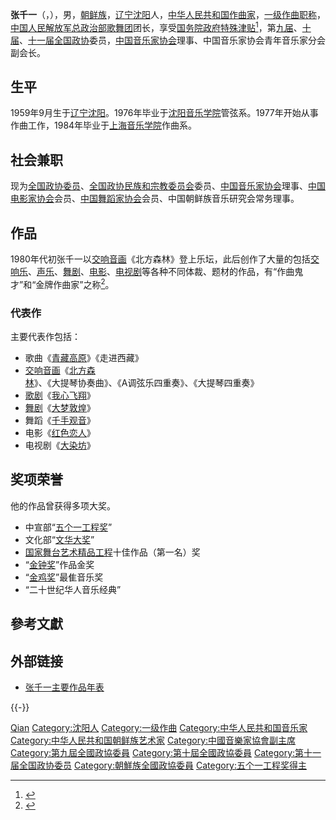 {{Infobox musical artist
|name                = 张千一
|image               = 
|alt                 = 
|caption             = 
|image_size          = 
|landscape           = <!-- yes, if wide image, otherwise leave blank -->
|background          = non_vocal_instrumentalist
|birth_name          = 张千一
|alias               = 
|birth_date          = 1959年
|birth_place         = {{CHN}}[[遼寧省|遼寧省]][[瀋陽市|瀋陽市]]
|origin              = 
|death_date          = <!-- {{death date and age|YYYY|MM|DD|YYYY|MM|DD}} (death date 1st) -->
|death_place         = 
|genre               = [[交响乐|交响乐]]、[[室内乐|室内乐]]、[[声乐|声乐]]、舞蹈乐、[[电影音乐|电影音乐]]、电视音乐
|occupation          = 
|instrument          = [[作曲家|作曲家]]
|years_active        = 1980至今
|label               = 
|associated_acts     = 
|website             = <!-- {{URL|example.com}} -->
|notable_instruments = 
}}

'''张千一'''（{{lang-ko|'''장천일'''}}，{{bd|1959年||}}），男，[[中国朝鲜族|朝鲜族]]，[[辽宁|辽宁]][[沈阳|沈阳]]人，[[中华人民共和国|中华人民共和国]][[作曲家|作曲家]]，[[一级作曲|一级作曲]][[职称|职称]]，[[中国人民解放军总政治部歌舞团|中国人民解放军总政治部歌舞团]]团长，享受[[国务院政府特殊津贴|国务院政府特殊津贴]]<ref>{{Cite web|title=著名作曲家张千一|url=http://ent.ifeng.com/special/yanchuzhuanti/taishan/news/detail_2009_09/01/120174_0.shtml|accessdate=|work=凤凰网|archive-date=2021-04-30|archive-url=https://web.archive.org/web/20210430030841/https://ent.ifeng.com/|dead-url=no}}</ref>，第[[中国人民政治协商会议第九届全国委员会委员名单|九届]]、[[中国人民政治协商会议第十届全国委员会委员名单|十届]]、[[第十一届全国政协委员|十一届]][[全国政协|全国政协]]委员，[[中国音乐家协会|中国音乐家协会]]理事、中国音乐家协会青年音乐家分会副会长。

== 生平 ==
1959年9月生于[[辽宁|辽宁]][[沈阳|沈阳]]。1976年毕业于[[沈阳音乐学院|沈阳音乐学院]]管弦系。1977年开始从事作曲工作，1984年毕业于[[上海音乐学院|上海音乐学院]]作曲系。

== 社会兼职 ==
现为[[全国政协委员|全国政协委员]]、[[全国政协民族和宗教委员会|全国政协民族和宗教委员会]]委员、[[中国音乐家协会|中国音乐家协会]]理事、[[中国电影家协会|中国电影家协会]]会员、[[中国舞蹈家协会|中国舞蹈家协会]]会员、中国朝鲜族音乐研究会常务理事。

== 作品 ==
1980年代初张千一以[[交响音画|交响音画]]《北方森林》登上乐坛，此后创作了大量的包括[[交响乐|交响乐]]、[[声乐|声乐]]、[[舞剧|舞剧]]、[[电影|电影]]、[[电视剧|电视剧]]等各种不同体裁、题材的作品，有“作曲鬼才”和“金牌作曲家”之称<ref>{{Cite web|title=中央音乐学院作曲系|url=http://www.ccmusic.edu.cn/ccmusic/zuoquxi2/xsjl/n0000003.html|accessdate=|work=|archive-date=2019-05-24|archive-url=https://web.archive.org/web/20190524070610/http://www.ccmusic.edu.cn/ccmusic/zuoquxi2/xsjl/n0000003.html/|dead-url=no}}</ref>。

=== 代表作 ===
主要代表作包括：
* 歌曲《[[青藏高原_(歌曲)|青藏高原]]》《走进西藏》
* [[交响音画|交响音画]]《[[北方森林|北方森林]]》、《大提琴协奏曲》、《A调弦乐四重奏》、《大提琴四重奏》
* [[歌剧|歌剧]]《[[我心飞翔|我心飞翔]]》
* [[舞剧|舞剧]]《[[大梦敦煌|大梦敦煌]]》
* 舞蹈《[[千手观音|千手观音]]》
* 电影《[[红色恋人|红色恋人]]》
* 电视剧《[[大染坊|大染坊]]》

== 奖项荣誉 ==
他的作品曾获得多项大奖。
* 中宣部“[[五个一工程奖|五个一工程奖]]”
* 文化部“[[文华大奖|文华大奖]]”
* [[国家舞台艺术精品工程|国家舞台艺术精品工程]]十佳作品（第一名）奖
*“[[金钟奖|金钟奖]]”作品金奖
*“[[金鸡奖|金鸡奖]]”最隹音乐奖
*“二十世纪华人音乐经典”

== 參考文獻 ==
{{Reflist|2}}

== 外部链接 ==
* [http://www.qikan.com.cn/Article/rmyy/rmyy200808/rmyy20080810.html 张千一主要作品年表] {{Wayback|url=http://www.qikan.com.cn/Article/rmyy/rmyy200808/rmyy20080810.html |date=20210430114835 }}
{{-}}
{{start box}}
{{s-mil|pla}}
{{s-before|[[彭丽媛|彭丽媛]]}}
{{s-title|[[中国人民解放军总政治部歌舞团|中国人民解放军总政治部歌舞团]]团长|2012年－2015年}}
{{s-after|[[李玉宁|李玉宁]]}}

{{Navboxes
| title  = 张千一在[[中国音乐家协会|中国音乐家协会]]的职务
| list1  =
{{中国音乐家协会第七届理事会}}
{{中国音乐家协会第八届理事会}}
{{中国音乐家协会第九届理事会}}
}}
{{Navboxes 
| title  = 张千一在[[中国文学艺术界联合会|中国文学艺术界联合会]]的职务
| list1  =
{{中国文学艺术界联合会第八届全国委员会}}
{{中国文学艺术界联合会第九届全国委员会}}
}}

{{Authority control}}

{{DEFAULTSORT:Zhang张}}
[[Category:张姓|Qian]]
[[Category:沈阳人|Category:沈阳人]]
[[Category:一级作曲|Category:一级作曲]]
[[Category:中华人民共和国音乐家|Category:中华人民共和国音乐家]]
[[Category:中华人民共和国朝鲜族艺术家|Category:中华人民共和国朝鲜族艺术家]]
[[Category:中國音樂家協會副主席|Category:中國音樂家協會副主席]]
[[Category:第九屆全國政協委員|Category:第九屆全國政協委員]]
[[Category:第十屆全國政協委員|Category:第十屆全國政協委員]]
[[Category:第十一届全国政协委员|Category:第十一届全国政协委员]]
[[Category:朝鮮族全國政協委員|Category:朝鮮族全國政協委員]]
[[Category:五个一工程奖得主|Category:五个一工程奖得主]]